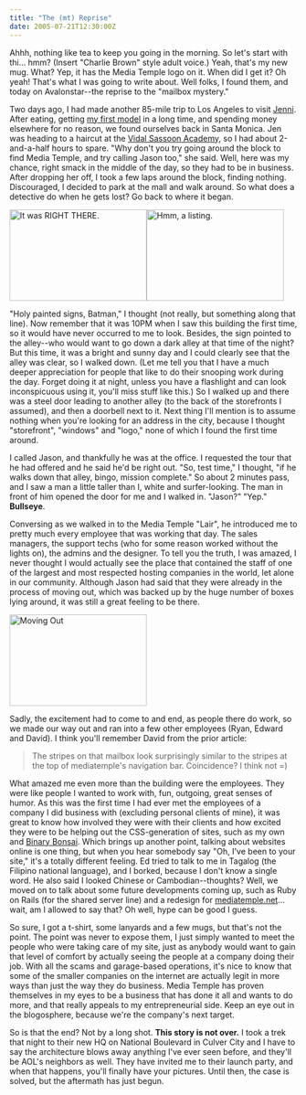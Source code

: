 ```yaml
---
title: "The (mt) Reprise"
date: 2005-07-21T12:30:00Z
---
```


Ahhh, nothing like tea to keep you going in the morning. So let's start with thi... hmm? (Insert "Charlie Brown" style adult voice.) Yeah, that's my new mug. What? Yep, it has the Media Temple logo on it. When did I get it? Oh yeah! That's what I was going to write about. Well folks, I found them, and today on Avalonstar--the reprise to the "mailbox mystery."

Two days ago, I had made another 85-mile trip to Los Angeles to visit [Jenni][1]. After eating, getting [my first model][2] in a long time, and spending money elsewhere for no reason, we found ourselves back in Santa Monica. Jen was heading to a haircut at the [Vidal Sassoon Academy][3], so I had about 2-and-a-half hours to spare. "Why don't you try going around the block to find Media Temple, and try calling Jason too," she said. Well, here was my chance, right smack in the middle of the day, so they had to be in business. After dropping her off, I took a few laps around the block, finding nothing. Discouraged, I decided to park at the mall and walk around. So what does a detective do when he gets lost? Go back to where it began.

<a href="http://www.flickr.com/photos/avalonstar/27599304/" title="Photo Sharing"><img src="http://photos23.flickr.com/27599304_aa13fb27e2_m.jpg" width="240" height="160" alt="It was RIGHT THERE." /></a><a href="http://www.flickr.com/photos/avalonstar/27599390/" title="Photo Sharing"><img src="http://photos21.flickr.com/27599390_9885ff69d7_m.jpg" width="240" height="160" alt="Hmm, a listing." /></a>

"Holy painted signs, Batman," I thought (not really, but something along that line). Now remember that it was 10PM when I saw this building the first time, so it would have never occurred to me to look. Besides, the sign pointed to the alley--who would want to go down a dark alley at that time of the night? But this time, it was a bright and sunny day and I could clearly see that the alley was clear, so I walked down. (Let me tell you that I have a much deeper appreciation for people that like to do their snooping work during the day. Forget doing it at night, unless you have a flashlight and can look inconspicuous using it, you'll miss stuff like this.) So I walked up and there was a steel door leading to another alley (to the back of the storefronts I assumed), and then a doorbell next to it. Next thing I'll mention is to assume nothing when you're looking for an address in the city, because I thought "storefront", "windows" and "logo," none of which I found the first time around.

I called Jason, and thankfully he was at the office. I requested the tour that he had offered and he said he'd be right out. "So, test time," I thought, "if he walks down that alley, bingo, mission complete." So about 2 minutes pass, and I saw a man a little taller than I, white and surfer-looking. The man in front of him opened the door for me and I walked in. "Jason?" "Yep." **Bullseye**.

Conversing as we walked in to the Media Temple "Lair", he introduced me to pretty much every employee that was working that day. The sales managers, the support techs (who for some reason worked without the lights on), the admins and the designer. To tell you the truth, I was amazed, I never thought I would actually see the place that contained the staff of one of the largest and most respected hosting companies in the world, let alone in our community. Although Jason had said that they were already in the process of moving out, which was backed up by the huge number of boxes lying around, it was still a great feeling to be there.

<a href="http://www.flickr.com/photos/avalonstar/27599265/" title="Photo Sharing"><img src="http://photos23.flickr.com/27599265_d4248665ac_m.jpg" width="240" height="160" alt="Moving Out" /></a>

Sadly, the excitement had to come to and end, as people there do work, so we made our way out and ran into a few other employees (Ryan, Edward and David). I think you'll remember David from the prior article:

> The stripes on that mailbox look surprisingly similar to the stripes at the top of mediatemple's navigation bar. Coincidence? I think not =)

What amazed me even more than the building were the employees. They were like people I wanted to work with, fun, outgoing, great senses of humor. As this was the first time I had ever met the employees of a company I did business with (excluding personal clients of mine), it was great to know how involved they were with their clients and how excited they were to be helping out the CSS-generation of sites, such as my own and [Binary Bonsai][4]. Which brings up another point, talking about websites online is one thing, but when you hear somebody say "Oh, I've been to your site," it's a totally different feeling. Ed tried to talk to me in Tagalog (the Filipino national language), and I borked, because I don't know a single word. He also said I looked Chinese or Cambodian--thoughts? Well, we moved on to talk about some future developments coming up, such as Ruby on Rails (for the shared server line) and a redesign for [mediatemple.net][5]... wait, am I allowed to say that? Oh well, hype can be good I guess.

So sure, I got a t-shirt, some lanyards and a few mugs, but that's not the point. The point was never to expose them, I just simply wanted to meet the people who were taking care of my site, just as anybody would want to gain that level of comfort by actually seeing the people at a company doing their job. With all the scams and garage-based operations, it's nice to know that some of the smaller companies on the internet are actually legit in more ways than just the way they do business. Media Temple has proven themselves in my eyes to be a business that has done it all and wants to do more, and that really appeals to my entrepreneurial side. Keep an eye out in the blogosphere, because we're the company's next target.

So is that the end? Not by a long shot. **This story is not over.** I took a trek that night to their new HQ on National Boulevard in Culver City and I have to say the architecture blows away anything I've ever seen before, and they'll be AOL's neighbors as well. They have invited me to their launch party, and when that happens, you'll finally have your pictures. Until then, the case is solved, but the aftermath has just begun.

[1]: http://www.livejournal.com/users/moon_of_ice
[2]: http://www.animequest.com/gusefrgu1scm1.html
[3]: http://losangeles.citysearch.com/profile/159161/
[4]: http://www.binarybonsai.com/
[5]: http://www.mediatemple.net/
